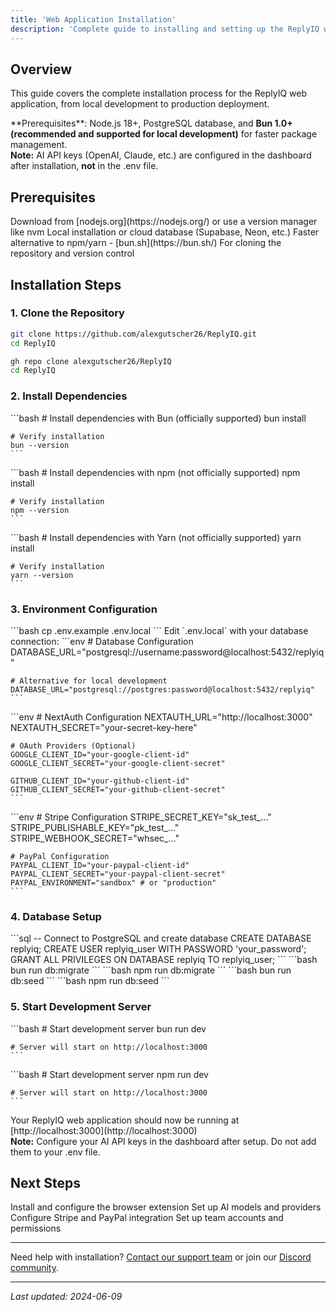 ```yaml
---
title: 'Web Application Installation'
description: 'Complete guide to installing and setting up the ReplyIQ web application'
---
```


## Overview

This guide covers the complete installation process for the ReplyIQ web application, from local development to production deployment.

<Info>
  **Prerequisites**: Node.js 18+, PostgreSQL database, and <b>Bun 1.0+ (recommended and supported for local development)</b> for faster package management. <br/>
  <b>Note:</b> AI API keys (OpenAI, Claude, etc.) are configured in the dashboard after installation, <b>not</b> in the .env file.
</Info>

## Prerequisites

<CardGroup cols={2}>
  <Card title="Node.js 18+" icon="node-js">
    Download from [nodejs.org](https://nodejs.org/) or use a version manager like nvm
  </Card>
  <Card title="PostgreSQL" icon="database">
    Local installation or cloud database (Supabase, Neon, etc.)
  </Card>
  <Card title="Bun (Optional)" icon="package">
    Faster alternative to npm/yarn - [bun.sh](https://bun.sh/)
  </Card>
  <Card title="Git" icon="git-alt">
    For cloning the repository and version control
  </Card>
</CardGroup>

## Installation Steps

### 1. Clone the Repository

<CodeGroup>

```bash Git Clone
git clone https://github.com/alexgutscher26/ReplyIQ.git
cd ReplyIQ
```

```bash GitHub CLI
gh repo clone alexgutscher26/ReplyIQ
cd ReplyIQ
```

</CodeGroup>

### 2. Install Dependencies

<Tabs>
  <Tab title="Bun (Recommended)">
    ```bash
    # Install dependencies with Bun (officially supported)
    bun install
    
    # Verify installation
    bun --version
    ```
  </Tab>
  <Tab title="npm">
    ```bash
    # Install dependencies with npm (not officially supported)
    npm install
    
    # Verify installation
    npm --version
    ```
  </Tab>
  <Tab title="yarn">
    ```bash
    # Install dependencies with Yarn (not officially supported)
    yarn install
    
    # Verify installation
    yarn --version
    ```
  </Tab>
</Tabs>

### 3. Environment Configuration

<Steps>
  <Step title="Copy Environment File">
    ```bash
    cp .env.example .env.local
    ```
  </Step>
  <Step title="Configure Database">
    Edit `.env.local` with your database connection:
    ```env
    # Database Configuration
    DATABASE_URL="postgresql://username:password@localhost:5432/replyiq"
    
    # Alternative for local development
    DATABASE_URL="postgresql://postgres:password@localhost:5432/replyiq"
    ```
  </Step>
  <Step title="Configure Authentication">
    ```env
    # NextAuth Configuration
    NEXTAUTH_URL="http://localhost:3000"
    NEXTAUTH_SECRET="your-secret-key-here"
    
    # OAuth Providers (Optional)
    GOOGLE_CLIENT_ID="your-google-client-id"
    GOOGLE_CLIENT_SECRET="your-google-client-secret"
    
    GITHUB_CLIENT_ID="your-github-client-id"
    GITHUB_CLIENT_SECRET="your-github-client-secret"
    ```
  </Step>
  <Step title="Configure Payment Providers (Optional)">
    ```env
    # Stripe Configuration
    STRIPE_SECRET_KEY="sk_test_..."
    STRIPE_PUBLISHABLE_KEY="pk_test_..."
    STRIPE_WEBHOOK_SECRET="whsec_..."
    
    # PayPal Configuration
    PAYPAL_CLIENT_ID="your-paypal-client-id"
    PAYPAL_CLIENT_SECRET="your-paypal-client-secret"
    PAYPAL_ENVIRONMENT="sandbox" # or "production"
    ```
  </Step>
</Steps>

### 4. Database Setup

<Steps>
  <Step title="Create Database">
    ```sql
    -- Connect to PostgreSQL and create database
    CREATE DATABASE replyiq;
    CREATE USER replyiq_user WITH PASSWORD 'your_password';
    GRANT ALL PRIVILEGES ON DATABASE replyiq TO replyiq_user;
    ```
  </Step>
  <Step title="Run Migrations">
    <Tabs>
      <Tab title="Bun">
        ```bash
        bun run db:migrate
        ```
      </Tab>
      <Tab title="npm">
        ```bash
        npm run db:migrate
        ```
      </Tab>
    </Tabs>
  </Step>
  <Step title="Seed Database (Optional)">
    <Tabs>
      <Tab title="Bun">
        ```bash
        bun run db:seed
        ```
      </Tab>
      <Tab title="npm">
        ```bash
        npm run db:seed
        ```
      </Tab>
    </Tabs>
  </Step>
</Steps>

### 5. Start Development Server

<Tabs>
  <Tab title="Bun">
    ```bash
    # Start development server
    bun run dev
    
    # Server will start on http://localhost:3000
    ```
  </Tab>
  <Tab title="npm">
    ```bash
    # Start development server
    npm run dev
    
    # Server will start on http://localhost:3000
    ```
  </Tab>
</Tabs>

<Success>
  Your ReplyIQ web application should now be running at [http://localhost:3000](http://localhost:3000)
  <br/>
  <b>Note:</b> Configure your AI API keys in the dashboard after setup. Do not add them to your .env file.
</Success>

## Next Steps

<CardGroup cols={2}>
  <Card
    title="Browser Extension"
    icon="puzzle-piece"
    href="/installation/browser-extension"
  >
    Install and configure the browser extension
  </Card>
  <Card
    title="AI Configuration"
    icon="robot"
    href="/guides/ai-model-setup"
  >
    Set up AI models and providers
  </Card>
  <Card
    title="Payment Setup"
    icon="credit-card"
    href="/guides/payment-integration"
  >
    Configure Stripe and PayPal integration
  </Card>
  <Card
    title="Team Management"
    icon="users"
    href="/dashboard/team-management"
  >
    Set up team accounts and permissions
  </Card>
</CardGroup>

---

Need help with installation? [Contact our support team](mailto:support@replyiq.com) or join our [Discord community](https://discord.gg/replyiq).

---

_Last updated: 2024-06-09_